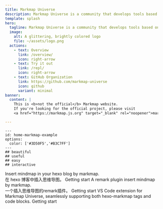 ```yaml
---
title: Markmap Universe
description: Markmap Universe is a community that develops tools based on Markmap.
template: splash
hero:
  tagline: Markmap Universe is a community that develops tools based on <a href="https://markmap.js.org" target="_blank">Markmap</a>.
  image:
    alt: A glittering, brightly colored logo
    file: ~/assets/logo.png
  actions:
    - text: Overview
      link: /overview/
      icon: right-arrow
    - text: Try it out
      link: /repl/
      icon: right-arrow
    - text: GitHub Organization
      link: https://github.com/markmap-universe
      icon: github
      variant: minimal
banner:
  content: |
    This is <b>not the official</b> Markmap website.
    If you're looking for the official project, please visit 
    <a href="https://markmap.js.org" target="_blank" rel="noopener">markmap.js.org</a>.

---
```



```markmap
---
id: home-markmap-example
options:
  color: ['#3D50F5','#B3C7FF']
---
## beautiful
## useful
## easy
## interactive
```

<CardGrid>
	<Card title="hexo-markmap" icon="document">
		Insert mindmap in your hexo blog by markmap.<br/>在 hexo 博客中插入思维导图。
		<CardReadmore href="/hexo-markmap/">Getting start</CardReadmore>
	</Card>
	<Card title="remark-markmap" icon="document">
		A remark plugin insert mindmap by markmap.<br/>一个插入思维导图的remark插件。
		<CardReadmore href="/remark-markmap/">Getting start</CardReadmore>
	</Card>
  	<Card title="VS Code Markmap Universe" icon="github">
    VS Code extension for Markmap Universe,
    seamlessly supporting both hexo-markmap tags and code blocks.
		<CardReadmore href="https://github.com/markmap-universe/vscode-markmap-universe">Getting start</CardReadmore>
	</Card>
</CardGrid>
